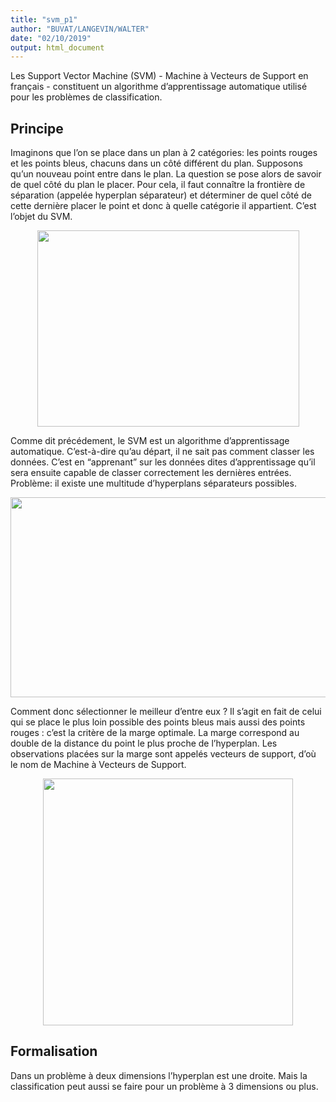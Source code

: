 ```yaml
---
title: "svm_p1"
author: "BUVAT/LANGEVIN/WALTER"
date: "02/10/2019"
output: html_document
---
```


Les Support Vector Machine (SVM) - Machine à Vecteurs de Support en français - constituent un algorithme d’apprentissage automatique utilisé pour les problèmes de classification. 

## Principe
Imaginons que l’on se place dans un plan à 2 catégories: les points rouges et les points bleus, chacuns dans un côté différent du plan. Supposons qu'un nouveau point entre dans le plan. La question se pose alors de savoir de quel côté du plan le placer. Pour cela, il faut connaître la frontière de séparation (appelée hyperplan séparateur) et déterminer de quel côté de cette dernière placer le point et donc à quelle catégorie il appartient. C'est l'objet du SVM.

<center><img src="image1.png" style="position: relative; width: 419px; height: 314px"  /></center>

Comme dit précédement, le SVM est un algorithme d'apprentissage automatique. C'est-à-dire qu'au départ, il ne sait pas comment classer les données. C'est en "apprenant" sur les données dites d'apprentissage qu'il sera ensuite capable de classer correctement les dernières entrées.  
Problème: il existe une multitude d'hyperplans séparateurs possibles.

<center><img src="image2.png" style="position: relative; width: 1526px; height: 320px"  /></center>

Comment donc sélectionner le meilleur d'entre eux ? Il s'agit en fait de celui qui se place le plus loin possible des points bleus mais aussi des points rouges : c’est la critère de la marge optimale. La marge correspond au double de la distance du point le plus proche de l’hyperplan. Les observations placées sur la marge sont appelés vecteurs de support, d'où le nom de Machine à Vecteurs de Support.

<center><img src="image3.jpg" style="position: relative; width: 400px; height: 395px"  /></center>

## Formalisation
Dans un problème à deux dimensions l'hyperplan est une droite. Mais la classification peut aussi se faire pour un problème à 3 dimensions ou plus.